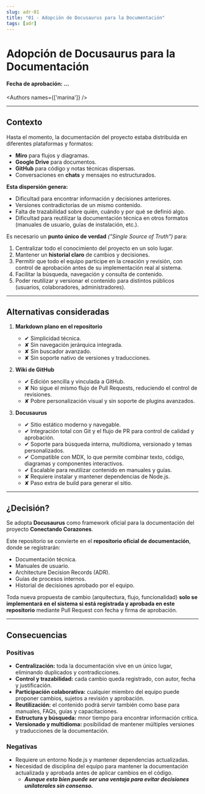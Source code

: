 ```yaml
---
slug: adr-01
title: "01 - Adopción de Docusaurus para la Documentación"
tags: [adr]
---
```



# Adopción de Docusaurus para la Documentación

#### Fecha de aprobación: ...
<Authors names={['marina']} />

---

## Contexto
Hasta el momento, la documentación del proyecto estaba distribuida en diferentes plataformas y formatos:  
- **Miro** para flujos y diagramas.
- **Google Drive** para documentos.
- **GitHub** para código y notas técnicas dispersas.
- Conversaciones en **chats** y mensajes no estructurados.

**Esta dispersión genera:**
- Dificultad para encontrar información y decisiones anteriores.
- Versiones contradictorias de un mismo contenido.
- Falta de trazabilidad sobre quién, cuándo y por qué se definió algo.
- Dificultad para reutilizar la documentación técnica en otros formatos (manuales de usuario, guías de instalación, etc.).

Es necesario un **punto único de verdad** *("Single Source of Truth")* para:
1. Centralizar todo el conocimiento del proyecto en un solo lugar.
2. Mantener un **historial claro** de cambios y decisiones.
3. Permitir que todo el equipo participe en la creación y revisión, con control de aprobación antes de su implementación real al sistema.
4. Facilitar la búsqueda, navegación y consulta de contenido.
5. Poder reutilizar y versionar el contenido para distintos públicos (usuarios, colaboradores, administradores).

---

## Alternativas consideradas

1. **Markdown plano en el repositorio**
   - ✔ Simplicidad técnica.
   - ✘ Sin navegación jerárquica integrada.
   - ✘ Sin buscador avanzado.
   - ✘ Sin soporte nativo de versiones y traducciones.
   
2. **Wiki de GitHub**
   - ✔ Edición sencilla y vinculada a GitHub.
   - ✘ No sigue el mismo flujo de Pull Requests, reduciendo el control de revisiones.
   - ✘ Pobre personalización visual y sin soporte de plugins avanzados.
   
3. **Docusaurus**
   - ✔ Sitio estático moderno y navegable.
   - ✔ Integración total con Git y el flujo de PR para control de calidad y aprobación.
   - ✔ Soporte para búsqueda interna, multidioma, versionado y temas personalizados.
   - ✔ Compatible con MDX, lo que permite combinar texto, código, diagramas y componentes interactivos.
   - ✔ Escalable para reutilizar contenido en manuales y guías.
   - ✘ Requiere instalar y mantener dependencias de Node.js.
   - ✘ Paso extra de build para generar el sitio.

---

## ¿Decisión?
Se adopta **Docusaurus** como framework oficial para la documentación del proyecto **Conectando Corazones**.

Este repositorio se convierte en el **repositorio oficial de documentación**, donde se registrarán:
- Documentación técnica.
- Manuales de usuario.
- Architecture Decision Records (ADR).
- Guías de procesos internos.
- Historial de decisiones aprobado por el equipo.

Toda nueva propuesta de cambio (arquitectura, flujo, funcionalidad) **solo se implementará en el sistema si está registrada y aprobada en este repositorio** mediante Pull Request con fecha y firma de aprobación.

---

## Consecuencias

### Positivas
- **Centralización:** toda la documentación vive en un único lugar, eliminando duplicados y contradicciones.
- **Control y trazabilidad:** cada cambio queda registrado, con autor, fecha y justificación.
- **Participación colaborativa:** cualquier miembro del equipo puede proponer cambios, sujetos a revisión y aprobación.
- **Reutilización:** el contenido podrá servir también como base para manuales, FAQs, guías y capacitaciones.
- **Estructura y búsqueda:** mnor tiempo para encontrar información crítica.
- **Versionado y multidioma:** posibilidad de mantener múltiples versiones y traducciones de la documentación.

### Negativas
- Requiere un entorno Node.js y mantener dependencias actualizadas.
- Necesidad de disciplina del equipo para mantener la documentación actualizada y aprobada antes de aplicar cambios en el código.
    - ***Aunque esto bien puede ser una ventaja para evitar decisiones unilaterales sin consenso.***